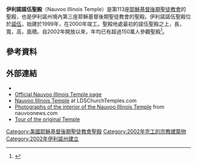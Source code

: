 {{Infobox religious building
| 名字 = 伊利諾伊州諾伍聖殿
| 圖片 = New Nauvoo Temple cropped.JPG
| 圖片說明 = Nauvoo Illinois Temple
| 地圖 =
| 地圖尺寸 =
| 地圖說明 =
| 坐標 = {{coord|40|33|1.216800|N|91|23|2.972399|W|type:landmark_region:US|display=title}}
| 宗教 = [[基督教|基督教]]
| 位置 =
| 神 =
| 宗教禮儀 =
| 派別 = [[耶穌基督後期聖徒教會|耶穌基督後期聖徒教會]]
| 節日 =
| 小區 =
| 分區 =
| 基層政權 = [[諾伍|諾伍]]
| 區 =
| 領地 =
| 地方行政區 =
| 州 = [[伊利諾伊州|伊利諾伊州]]
| 省 =
| 地區 =
| 國家 = [[美國|美國]]
| 行政 =
| 開光年份 =
| 狀態 =
| 傳統稱號 =
| 所有者 =
| 領導 =
| 婆多羅迦 =
| 主保聖人 =
| 官方網站 =
| 建築師 =
| 建築類型 =
| 建築風格 = [[新古典建築|新古典式]]
| 建築材料 =
| 建立者 =
| 資助者 =
| 總承包商 =
| 建立日期 =
| 奠基 = 1999年10月24日由戈登·興格萊會長主待
| 竣工 = 2002年6月27日至30日由戈登·興格萊會長奉獻
| 建設成本 =
| 毀壞 =
| 正立面朝向 =
| 容納人數 =
| 長度 =
| 寬度 =
| 中殿寬度 =
| 內部面積 = 5017平方公尺
| 最高高度 =
| 穹頂 =
| 外穹頂高度 =
| 內穹頂高度 =
| 外穹頂直徑 =
| 內穹頂直徑 =
| 宣禮塔 =
| 宣禮塔高度 =
| 尖塔 =
| 尖塔高度 = 49公尺
| 場地面積 = 1.3公頃
| 寺廟 =
| 紀念碑 =
| 神社 =
| 碑銘 =
| 海拔 =
| 官方名稱1 =
| 類型1 =
| 標準1 =
| 指定日期1 =
| 父列表1 =
| 參考編號1 =
| 官方名稱2 =
| 類型2 =
| 標準2 =
| 指定日期2 =
| 父列表2 = 
| 參考編號2 = 113
}}

'''伊利諾諾伍聖殿'''（Nauvoo Illinois Temple）是第113座[[耶穌基督後期聖徒教會|耶穌基督後期聖徒教會]]的聖殿，也是伊利諾州境內第三座耶穌基督後期聖徒教會的聖殿。伊利諾諾伍聖殿位於[[諾伍|諾伍]]，始建於1999年，在2000年竣工。聖殿地處最初的諾伍聖殿之上，長{{convert|130|ft|m}}，寬{{convert|90|ft|m}}，高{{convert|162|ft|m}}，面積{{convert|54000|sqft|m2}}。自2002年開放以來，年均已有超過150萬人參觀聖殿<ref>{{cite news |title= Mormon temple a tourism draw for tiny Nauvoo |url= http://usatoday30.usatoday.com/travel/destinations/2006-08-22-mormon-temple-tourism_x.htm |first= Jan |last= Dennis |date= 2006-08-22 |newspaper= [[USA_Today|USA Today]] |agency= [[Associated_Press|AP]] |accessdate= 2016-04-20 |archive-date= 2016-03-13 |archive-url= https://web.archive.org/web/20160313015429/http://usatoday30.usatoday.com/travel/destinations/2006-08-22-mormon-temple-tourism_x.htm |dead-url= no }}</ref>。

==參考資料==
{{reflist}}
{{Commons category|Nauvoo Illinois Temple}}
==外部連結==
* {{Commonscat-inline|Nauvoo Illinois Temple}}
* [http://www.lds.org/church/temples/nauvoo-illinois Official Nauvoo Illinois Temple page]{{Wayback|url=http://www.lds.org/church/temples/nauvoo-illinois |date=20151021203034 }}
* [https://web.archive.org/web/20070322210608/http://www.ldschurchtemples.com/nauvoo/ Nauvoo Illinois Temple] at LDSChurchTemples.com
* [https://web.archive.org/web/20060615120050/http://nauvoonews.com/temple/finished/int/1.htm Photographs of the interior of the Nauvoo Illinois Temple] from nauvoonews.com
* [http://users.marshall.edu/~brown/nauvoo/interior.html Tour of the original Temple]{{Wayback|url=http://users.marshall.edu/~brown/nauvoo/interior.html |date=20160304024403 }}

{{耶穌基督後期聖徒教會聖殿}}

[[Category:美國耶穌基督後期聖徒教會聖殿|Category:美國耶穌基督後期聖徒教會聖殿]]
[[Category:2002年完工的宗教建築物|Category:2002年完工的宗教建築物]]
[[Category:2002年伊利諾州建立|Category:2002年伊利諾州建立]]


{{Religion-buil-stub}}